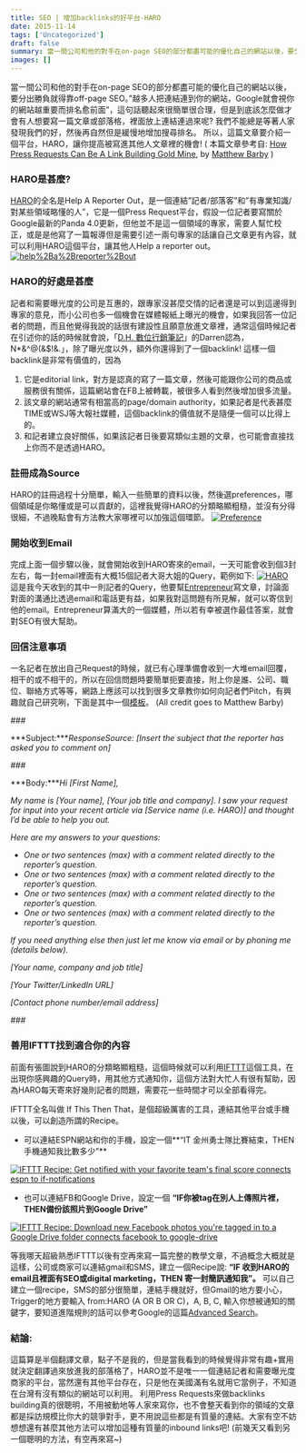 ```yaml
---
title: SEO | 增加backlinks的好平台-HARO
date: 2015-11-14
tags: ['Uncategorized']
draft: false
summary: 當一間公司和他的對手在on-page SEO的部分都盡可能的優化自己的網站以後，要分出勝負就得靠off-page SEO。"越多人把連結連到你的網站，Google就會視你的網站越重要而排名愈前面"，這句話聽起來很簡單很合理，但是到底該怎麼做才會有人想要寫一篇文章或部落格，裡面放上連結連過來呢?
images: []
---
```


當一間公司和他的對手在on\-page SEO的部分都盡可能的優化自己的網站以後，要分出勝負就得靠off\-page SEO。”越多人把連結連到你的網站，Google就會視你的網站越重要而排名愈前面”，這句話聽起來很簡單很合理，但是到底該怎麼做才會有人想要寫一篇文章或部落格，裡面放上連結連過來呢? 我們不能總是等著人家發現我們的好，然後再自然但是緩慢地增加搜尋排名。 所以，這篇文章要介紹一個平台，HARO，讓你提高被寫進其他人文章裡的機會!
( 本篇文章參考自: [How Press Requests Can Be A Link Building Gold Mine](http://searchengineland.com/press-requests-can-link-building-gold-mine-195909), by [Matthew Barby](http://searchengineland.com/author/matthew-barby) )

### HARO是甚麼?

[HARO](http://www.helpareporter.com/)的全名是Help A Reporter Out，是一個連結”記者/部落客”和”有專業知識/對某些領域略懂的人”，它是一個Press Request平台，假設一位記者要寫關於Google最新的Panda 4\.0更新，但他並不是這一個領域的專家，需要人幫忙校正，或是是他寫了一篇報導但是需要引述一兩句專家的話讓自己文章更有內容，就可以利用HARO這個平台，讓其他人Help a reporter out。
[![help%2Ba%2Breporter%2Bout](http://3.bp.blogspot.com/-RfLtBAbp3qs/VkdeXTiTDEI/AAAAAAAAAN0/8gjIu2CGcR0/s640/help%2Ba%2Breporter%2Bout.JPG)](http://3.bp.blogspot.com/-RfLtBAbp3qs/VkdeXTiTDEI/AAAAAAAAAN0/8gjIu2CGcR0/s1600/help%2Ba%2Breporter%2Bout.JPG)

### HARO的好處是甚麼

記者和需要曝光度的公司是互惠的，跟專家沒甚麼交情的記者還是可以到這邊得到專家的意見，而小公司也多一個機會在媒體報紙上曝光的機會，如果我回答一位記者的問題，而且他覺得我說的話很有建設性且願意放進文章裡，通常這個時候記者在引述你的話的時候就會說，「[D.H. 數位行銷筆記](http://www.darrenhuang.com/)」的Darren認為，N\*\&^@(\&$!\&.」，除了曝光度以外，額外你還得到了一個backlink! 這樣一個backlink是非常有價值的，因為
1. 它是editorial link，對方是認真的寫了一篇文章，然後可能跟你公司的商品或服務很有關係，這篇網站會在FB上被轉載，被很多人看到然後增加很多流量。
2. 該文章的網站通常有相當高的page/domain authority，如果記者是代表甚麼TIME或WSJ等大報社媒體，這個backlink的價值就不是隨便一個可以比得上的。
3. 和記者建立良好關係，如果該記者日後要寫類似主題的文章，也可能會直接找上你而不是透過HARO。


### 註冊成為Source

HARO的註冊過程十分簡單，輸入一些簡單的資料以後，然後選preferences，哪個領域是你略懂或是可以貢獻的，這裡我覺得HARO的分類略顯粗糙，並沒有分得很細，不過晚點會有方法教大家哪裡可以加強這個環節。
[![Preference](http://3.bp.blogspot.com/-Z443mhKgjec/VkdpB1Vk5NI/AAAAAAAAAOI/n4UDwOvX_Fs/s640/Preference.JPG)](http://3.bp.blogspot.com/-Z443mhKgjec/VkdpB1Vk5NI/AAAAAAAAAOI/n4UDwOvX_Fs/s1600/Preference.JPG)

### 開始收到Email

完成上面一個步驟以後，就會開始收到HARO寄來的email，一天可能會收到個3封左右，每一封email裡面有大概15個記者大哥大姐的Query，範例如下:
[![HARO](http://2.bp.blogspot.com/-BXHdNHvMnd8/VkdslHiStyI/AAAAAAAAAOY/M9H38R2Gm5Q/s640/HARO.JPG)](http://2.bp.blogspot.com/-BXHdNHvMnd8/VkdslHiStyI/AAAAAAAAAOY/M9H38R2Gm5Q/s1600/HARO.JPG)
這是我今天收到的其中一則記者的Query，他要幫[Entrepreneur](http://www.entrepreneur.com/)寫文章，討論面對面的溝通比透過email和電話更有益，如果我對這問題有所見解，就可以寄信到他的email。Entrepreneur算滿大的一個媒體，所以若有幸被選作最佳答案，就會對SEO有很大幫助。
### 回信注意事項

一名記者在放出自己Request的時候，就已有心理準備會收到一大堆email回覆，相干的或不相干的，所以在回信問題時要簡單扼要直接，附上你是誰、公司、職位、聯絡方式等等，網路上應該可以找到很多文章教你如何向記者們Pitch，有興趣就自己研究咧，下面是其中一個[模板](http://searchengineland.com/press-requests-can-link-building-gold-mine-195909)。 (All credit goes to Matthew Barby)

*\#\#\#*

***Subject:****ResponseSource: [Insert the subject that the reporter has asked you to comment on]*

*\#\#\#*

***Body:****Hi [First Name],*

*My name is [Your name], [Your job title and company]. I saw your request for input into your recent article via [Service name (i.e. HARO)] and thought I’d be able to help you out.*

*Here are my answers to your questions:*
* *One or two sentences (max) with a comment related directly to the reporter’s question.*
* *One or two sentences (max) with a comment related directly to the reporter’s question.*
* *One or two sentences (max) with a comment related directly to the reporter’s question.*
* *One or two sentences (max) with a comment related directly to the reporter’s question.*

*If you need anything else then just let me know via email or by phoning me (details below).*

*[Your name, company and job title]*

*[Your Twitter/LinkedIn URL]*

*[Contact phone number/email address]*

*\#\#\#*


### 善用IFTTT找到適合你的內容

前面有張圖說到HARO的分類略顯粗糙，這個時候就可以利用[IFTTT](https://ifttt.com/recipes)這個工具，在出現你感興趣的Query時，用其他方式通知你，這個方法對大忙人有很有幫助，因為HARO每天寄來好幾則記者的問題，需要花一些時間才可以全部看得完。


IFTTT全名叫做 If This Then That，是個超級厲害的工具，連結其他平台或手機以後，可以創造所謂的Recipe。

* 可以連結ESPN網站和你的手機，設定一個**“IT 金州勇士隊比賽結束，THEN 手機通知我比數多少”**

[![IFTTT Recipe: Get notified with your favorite team's final score connects espn to if-notifications](https://ifttt.com/recipe_embed_img/196939)](https://ifttt.com/view_embed_recipe/196939-get-notified-with-your-favorite-team-s-final-score)

* 也可以連結FB和Google Drive，設定一個 **“IF你被tag在別人上傳照片裡，THEN備份該照片到Google Drive”**

[![IFTTT Recipe: Download new Facebook photos you're tagged in to a Google Drive folder connects facebook to google-drive](https://ifttt.com/recipe_embed_img/54681)](https://ifttt.com/view_embed_recipe/54681-download-new-facebook-photos-you-re-tagged-in-to-a-google-drive-folder)

等我哪天超級熟悉IFTTT以後有空再來寫一篇完整的教學文章，不過概念大概就是這樣，公司或商家可以連結gmail和SMS，建立一個Recipe說: **“IF 收到HARO的email且裡面有SEO或digital marketing，THEN 寄一封簡訊通知我”。**
可以自己建立一個recipe，SMS的部分很簡單，連結手機就好，但Gmail的地方要小心，Trigger的地方要輸入 from:HARO (A OR B OR C)，A, B, C, 輸入你想被通知的關鍵字，要知道進階規則的話可以參考Google的這篇[Advanced Search](https://support.google.com/mail/answer/7190?hl=en)。



### 結論:

這篇算是半個翻譯文章，點子不是我的，但是當我看到的時候覺得非常有趣\+實用就決定翻譯過來放進我的部落格了，HARO並不是唯一一個連結記者和需要曝光度商家的平台，當然還有其他平台存在，只是他在美國滿有名就用它當例子，不知道在台灣有沒有類似的網站可以利用。
利用Press Requests來做backlinks building真的很聰明，不用被動地等人家來寫你，也不會整天看到你的領域的文章都是採訪規模比你大的競爭對手，更不用說這些都是有質量的連結。大家有空不妨想想還有甚麼其他方法可以增加這種有質量的inbound links吧!
(前幾天又看到另一個聰明的方法，有空再來寫\~)

